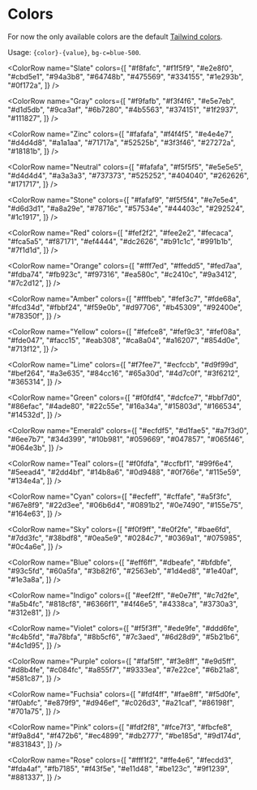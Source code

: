 
# Colors

For now the only available colors are the default [Tailwind colors](https://tailwindcss.com/docs/customizing-colors).

Usage: `{color}-{value}`, `bg-c=blue-500`.

<ColorRow
  name="Slate"
  colors={[
    "#f8fafc",
    "#f1f5f9",
    "#e2e8f0",
    "#cbd5e1",
    "#94a3b8",
    "#64748b",
    "#475569",
    "#334155",
    "#1e293b",
    "#0f172a",
  ]}
/>

<ColorRow
  name="Gray"
  colors={[
    "#f9fafb",
    "#f3f4f6",
    "#e5e7eb",
    "#d1d5db",
    "#9ca3af",
    "#6b7280",
    "#4b5563",
    "#374151",
    "#1f2937",
    "#111827",
  ]}
/>

<ColorRow
  name="Zinc"
  colors={[
    "#fafafa",
    "#f4f4f5",
    "#e4e4e7",
    "#d4d4d8",
    "#a1a1aa",
    "#71717a",
    "#52525b",
    "#3f3f46",
    "#27272a",
    "#18181b",
  ]}
/>

<ColorRow
  name="Neutral"
  colors={[
    "#fafafa",
    "#f5f5f5",
    "#e5e5e5",
    "#d4d4d4",
    "#a3a3a3",
    "#737373",
    "#525252",
    "#404040",
    "#262626",
    "#171717",
  ]}
/>

<ColorRow
  name="Stone"
  colors={[
    "#fafaf9",
    "#f5f5f4",
    "#e7e5e4",
    "#d6d3d1",
    "#a8a29e",
    "#78716c",
    "#57534e",
    "#44403c",
    "#292524",
    "#1c1917",
  ]}
/>

<ColorRow
  name="Red"
  colors={[
    "#fef2f2",
    "#fee2e2",
    "#fecaca",
    "#fca5a5",
    "#f87171",
    "#ef4444",
    "#dc2626",
    "#b91c1c",
    "#991b1b",
    "#7f1d1d",
  ]}
/>

<ColorRow
  name="Orange"
  colors={[
    "#fff7ed",
    "#ffedd5",
    "#fed7aa",
    "#fdba74",
    "#fb923c",
    "#f97316",
    "#ea580c",
    "#c2410c",
    "#9a3412",
    "#7c2d12",
  ]}
/>

<ColorRow
  name="Amber"
  colors={[
    "#fffbeb",
    "#fef3c7",
    "#fde68a",
    "#fcd34d",
    "#fbbf24",
    "#f59e0b",
    "#d97706",
    "#b45309",
    "#92400e",
    "#78350f",
  ]}
/>

<ColorRow
  name="Yellow"
  colors={[
    "#fefce8",
    "#fef9c3",
    "#fef08a",
    "#fde047",
    "#facc15",
    "#eab308",
    "#ca8a04",
    "#a16207",
    "#854d0e",
    "#713f12",
  ]}
/>

<ColorRow
  name="Lime"
  colors={[
    "#f7fee7",
    "#ecfccb",
    "#d9f99d",
    "#bef264",
    "#a3e635",
    "#84cc16",
    "#65a30d",
    "#4d7c0f",
    "#3f6212",
    "#365314",
  ]}
/>

<ColorRow
  name="Green"
  colors={[
    "#f0fdf4",
    "#dcfce7",
    "#bbf7d0",
    "#86efac",
    "#4ade80",
    "#22c55e",
    "#16a34a",
    "#15803d",
    "#166534",
    "#14532d",
  ]}
/>

<ColorRow
  name="Emerald"
  colors={[
    "#ecfdf5",
    "#d1fae5",
    "#a7f3d0",
    "#6ee7b7",
    "#34d399",
    "#10b981",
    "#059669",
    "#047857",
    "#065f46",
    "#064e3b",
  ]}
/>

<ColorRow
  name="Teal"
  colors={[
    "#f0fdfa",
    "#ccfbf1",
    "#99f6e4",
    "#5eead4",
    "#2dd4bf",
    "#14b8a6",
    "#0d9488",
    "#0f766e",
    "#115e59",
    "#134e4a",
  ]}
/>

<ColorRow
  name="Cyan"
  colors={[
    "#ecfeff",
    "#cffafe",
    "#a5f3fc",
    "#67e8f9",
    "#22d3ee",
    "#06b6d4",
    "#0891b2",
    "#0e7490",
    "#155e75",
    "#164e63",
  ]}
/>

<ColorRow
  name="Sky"
  colors={[
    "#f0f9ff",
    "#e0f2fe",
    "#bae6fd",
    "#7dd3fc",
    "#38bdf8",
    "#0ea5e9",
    "#0284c7",
    "#0369a1",
    "#075985",
    "#0c4a6e",
  ]}
/>

<ColorRow
  name="Blue"
  colors={[
    "#eff6ff",
    "#dbeafe",
    "#bfdbfe",
    "#93c5fd",
    "#60a5fa",
    "#3b82f6",
    "#2563eb",
    "#1d4ed8",
    "#1e40af",
    "#1e3a8a",
  ]}
/>

<ColorRow
  name="Indigo"
  colors={[
    "#eef2ff",
    "#e0e7ff",
    "#c7d2fe",
    "#a5b4fc",
    "#818cf8",
    "#6366f1",
    "#4f46e5",
    "#4338ca",
    "#3730a3",
    "#312e81",
  ]}
/>

<ColorRow
  name="Violet"
  colors={[
    "#f5f3ff",
    "#ede9fe",
    "#ddd6fe",
    "#c4b5fd",
    "#a78bfa",
    "#8b5cf6",
    "#7c3aed",
    "#6d28d9",
    "#5b21b6",
    "#4c1d95",
  ]}
/>

<ColorRow
  name="Purple"
  colors={[
    "#faf5ff",
    "#f3e8ff",
    "#e9d5ff",
    "#d8b4fe",
    "#c084fc",
    "#a855f7",
    "#9333ea",
    "#7e22ce",
    "#6b21a8",
    "#581c87",
  ]}
/>

<ColorRow
  name="Fuchsia"
  colors={[
    "#fdf4ff",
    "#fae8ff",
    "#f5d0fe",
    "#f0abfc",
    "#e879f9",
    "#d946ef",
    "#c026d3",
    "#a21caf",
    "#86198f",
    "#701a75",
  ]}
/>

<ColorRow
  name="Pink"
  colors={[
    "#fdf2f8",
    "#fce7f3",
    "#fbcfe8",
    "#f9a8d4",
    "#f472b6",
    "#ec4899",
    "#db2777",
    "#be185d",
    "#9d174d",
    "#831843",
  ]}
/>

<ColorRow
  name="Rose"
  colors={[
    "#fff1f2",
    "#ffe4e6",
    "#fecdd3",
    "#fda4af",
    "#fb7185",
    "#f43f5e",
    "#e11d48",
    "#be123c",
    "#9f1239",
    "#881337",
  ]}
/>
